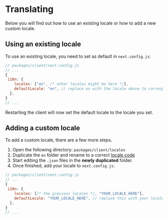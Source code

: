 # Translating

Below you will find out how to use an existing locale or how to add a new custom locale.

## Using an existing locale

To use an existing locale, you need to set as default in `next.config.js`:

```js
// packages/client/next.config.js
// ...
{
 i18n: {
    locales: ["en", /* other locales might be here */],
    defaultLocale: "en", // replace en with the locale above to corresponds with your language
  },
}
// ...

```

Restarting the client will now set the default locale to the locale you set.

## Adding a custom locale

To add a custom locale, there are a few more steps.

1. Open the following directory: `packages/client/locales`
2. Duplicate the `en` folder and rename to a correct [locale code](https://saimana.com/list-of-country-locale-code/)
3. Start editing the `.json` files in the **newly duplicated** folder.
4. Once finished, add your locale to `next.config.js`:

```js
// packages/client/next.config.js
// ...
{
 i18n: {
    locales: [/* the previous locales */, "YOUR_LOCALE_HERE"],
    defaultLocale: "YOUR_LOCALE_HERE", // replace this with your locale
  },
}
// ...

```
